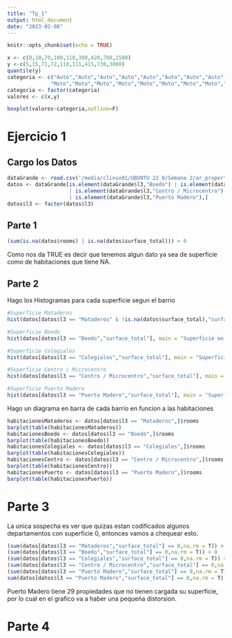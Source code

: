```yaml
---
title: "Tp_1"
output: html_document
date: "2023-02-08"
---
```


```r
knitr::opts_chunk$set(echo = TRUE)
```

```r
x <- c(0,10,70,100,110,300,420,700,1500)
y <-c(5,15,71,72,110,111,415,730,3000)
quantile(y)
categoria <- c("Auto","Auto","Auto","Auto","Auto","Auto","Auto","Auto","Auto",
              "Moto","Moto","Moto","Moto","Moto","Moto","Moto","Moto","Moto")
categoria <- factor(categoria)
valores <- c(x,y)

boxplot(valores~categoria,outline=F)
```
# Ejercicio 1

## Cargo los Datos

```r
dataGrande <- read.csv('/media/clinux01/UBUNTU 22_0/Semana 2/ar_properties.csv')
datos <- dataGrande[is.element(dataGrande$l3,"Boedo") | is.element(dataGrande$l3,"Colegiales")
                    | is.element(dataGrande$l3,"Centro / Microcentro") | is.element(dataGrande$l3,"Mataderos")
                    | is.element(dataGrande$l3,"Puerto Madero"),]
datos$l3 <- factor(datos$l3)
```
## Parte 1
```r
(sum(is.na(datos$rooms) | is.na(datos$surface_total))) > 0
```
Como nos da TRUE es decir que tenemos algun dato ya sea de superficie como de habitaciones que tiene NA.

## Parte 2
Hago los Histogramas para cada superficie segun el barrio
```r
#Superficie Mataderos
hist(datos[datos$l3 == "Mataderos" & !is.na(datos$surface_total),"surface_total"], main = "Superficie en Mataderos",xlab="Superficie",breaks = 40,xlim = c(0,1200))

#Superficie Boedo
hist(datos[datos$l3 == "Boedo","surface_total"], main = "Superficie en Boedo",xlab="Superficie",xlim = c(0,700),breaks=200)

#Superficie Colegiales
hist(datos[datos$l3 == "Colegiales","surface_total"], main = "Superficie en Colegiales",xlab="Superficie",xlim = c(0,600),breaks=100)

#Superficie Centro / Microcentro
hist(datos[datos$l3 == "Centro / Microcentro","surface_total"], main = "Superficie en Centro / Microcentro",xlab="Superficie",xlim = c(0,1000),breaks=400)

#Superficie Puerto Madero
hist(datos[datos$l3 == "Puerto Madero","surface_total"], main = "Superficie en Puerto Madero¨",xlab="Superficie",xlim = c(0,1000),breaks=200)

```
Hago un diagrama en barra de cada barrio en funcion a las habitaciones

```r
habitacionesMataderos <- datos[datos$l3 == "Mataderos",]$rooms
barplot(table(habitacionesMataderos))
habitacionesBoedo <- datos[datos$l3 == "Boedo",]$rooms
barplot(table(habitacionesBoedo))
habitacionesColegiales <- datos[datos$l3 == "Colegiales",]$rooms
barplot(table(habitacionesColegiales))
habitacionesCentro <- datos[datos$l3 == "Centro / Microcentro",]$rooms
barplot(table(habitacionesCentro))
habitacionesPuerto <- datos[datos$l3 == "Puerto Madero",]$rooms
barplot(table(habitacionesPuerto))
```

# Parte 3
La unica sospecha es ver que quizas estan codificados algunos departamentos con superficie 0, entonces vamos a chequear esto.

```r
(sum(datos[datos$l3 == "Mataderos","surface_total"] == 0,na.rm = T)) > 0
(sum(datos[datos$l3 == "Boedo","surface_total"] == 0,na.rm = T)) > 0
(sum(datos[datos$l3 == "Colegiales","surface_total"] == 0,na.rm = T)) > 0
(sum(datos[datos$l3 == "Centro / Microcentro","surface_total"] == 0,na.rm = T)) > 0
(sum(datos[datos$l3 == "Puerto Madero","surface_total"] == 0,na.rm = T)) > 0
sum(datos[datos$l3 == "Puerto Madero","surface_total"] == 0,na.rm = T)
```
Puerto Madero tiene 29 propiedades que no tienen cargada su superficie, por lo cual en el grafico va a haber una pequeña distorsion.

# Parte 4
 

